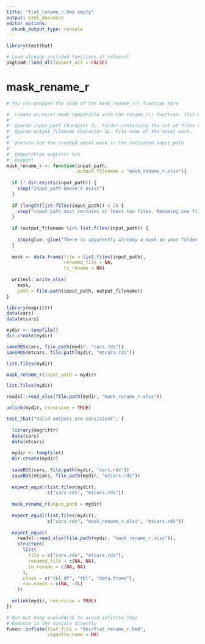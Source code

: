 ```yaml
---
title: "flat_rename_r.Rmd empty"
output: html_document
editor_options: 
  chunk_output_type: console
---
```


```r
library(testthat)
```

```r
# Load already included functions if relevant
pkgload::load_all(export_all = FALSE)
```

# mask_rename_r
    
```r
# You can prepare the code of the mask_rename_r() function here
```
  
```r
#' Create an excel mask compatible with the rename_r() function. This must be used on a collection of files, i.e stored within the same folder. 
#' 
#' @param input_path Character 1L. Folder containing the set of files to rename
#' @param output_filename Character 1L. File name of the excel mask.
#'
#' @return See the created excel mask in the indicated input_path
#' 
#' @importFrom magrittr %>% 
#' @export
mask_rename_r <- function(input_path, 
                          output_filename = "mask_rename_r.xlsx"){
    
  if (! dir.exists(input_path)) {
    stop("input_path doesn't exist")
  }
  
  if (length(list.files(input_path)) < 2) {
    stop("input_path must contains at least two files. Renaming one file with this function is not worth it.")
  }
  
  if (output_filename %in% list.files(input_path)) {
    
    stop(glue::glue("There is apparently already a mask in your folder: {output_filename}. Maybe you should complete it and run the rename_r() function."))
  }
  
  mask <- data.frame(file = list.files(input_path), 
                     renamed_file = NA, 
                     to_rename = NA)
  
  writexl::write_xlsx(
    mask, 
    path = file.path(input_path, output_filename))
}
```
  
```r
library(magrittr)
data(cars)
data(mtcars)

mydir <- tempfile()
dir.create(mydir)

saveRDS(cars, file.path(mydir, "cars.rds"))
saveRDS(mtcars, file.path(mydir, "mtcars.rds"))

list.files(mydir)

mask_rename_r(input_path = mydir)

list.files(mydir)

readxl::read_xlsx(file.path(mydir, "mask_rename_r.xlsx"))

unlink(mydir, recursive = TRUE)
```
  
```r
test_that("Valid outputs are consistent", {
  
  library(magrittr)
  data(cars)
  data(mtcars)
  
  mydir <- tempfile()
  dir.create(mydir)
  
  saveRDS(cars, file.path(mydir, "cars.rds"))
  saveRDS(mtcars, file.path(mydir, "mtcars.rds"))
  
  expect_equal(list.files(mydir), 
               c("cars.rds", "mtcars.rds"))
  
  mask_rename_r(input_path = mydir)
  
  expect_equal(list.files(mydir), 
               c("cars.rds", "mask_rename_r.xlsx", "mtcars.rds"))
  
  expect_equal(
    readxl::read_xlsx(file.path(mydir, "mask_rename_r.xlsx")),
    structure(
      list(
        file = c("cars.rds", "mtcars.rds"),
        renamed_file = c(NA, NA),
        to_rename = c(NA, NA)
      ),
      class = c("tbl_df", "tbl", "data.frame"),
      row.names = c(NA, -2L)
    ))
  
  unlink(mydir, recursive = TRUE)
})
```


```r
# Run but keep eval=FALSE to avoid infinite loop
# Execute in the console directly
fusen::inflate(flat_file = "dev/flat_rename_r.Rmd", 
               vignette_name = NA)
```

